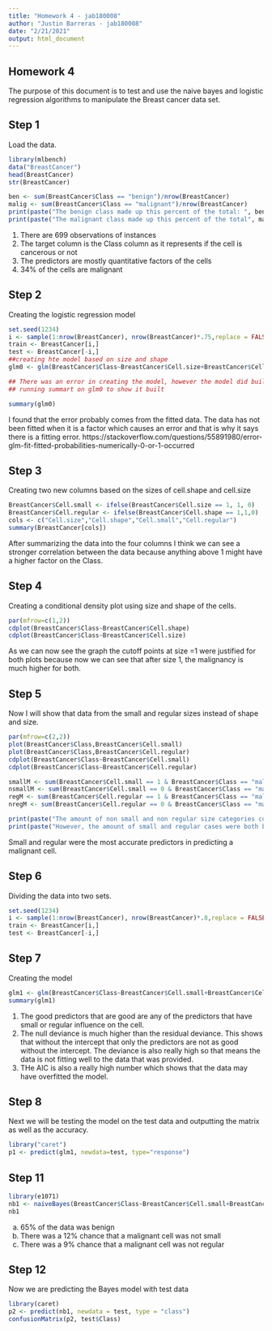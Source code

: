 ---
title: "Homework 4 - jab180008"
author: "Justin Barreras - jab180008"
date: "2/21/2021"
output: html_document
---


## Homework 4

The purpose of this document is to test and use the naive bayes 
and logistic regression algorithms to manipulate the 
Breast cancer data set. 

## Step 1
Load the data.
```{r}
library(mlbench)
data("BreastCancer")
head(BreastCancer)
str(BreastCancer)
```
```{r}
ben <- sum(BreastCancer$Class == "benign")/nrow(BreastCancer)
malig <- sum(BreastCancer$Class == "malignant")/nrow(BreastCancer)
print(paste("The benign class made up this percent of the total: ", ben))
print(paste("The malignant class made up this percent of the total", malig))
```
1. There are 699 observations of instances
2. The target column is the Class column as it represents if the cell is cancerous or not
3. The predictors are mostly quantitative factors of the cells 
4. 34% of the cells are malignant

## Step 2

Creating the logistic regression model
```{r}
set.seed(1234)
i <- sample(1:nrow(BreastCancer), nrow(BreastCancer)*.75,replace = FALSE)
train <- BreastCancer[i,]
test <- BreastCancer[-i,]
##creating hte model based on size and shape
glm0 <- glm(BreastCancer$Class~BreastCancer$Cell.size+BreastCancer$Cell.shape, family = "binomial", data = train)

## There was an error in creating the model, however the model did build
## running summart on glm0 to show it built

summary(glm0)
```
I found that the error probably comes from the fitted data.
The data has not been fitted when it is a factor which causes an error 
and that is why it says there is a fitting error. 
https://stackoverflow.com/questions/55891980/error-glm-fit-fitted-probabilities-numerically-0-or-1-occurred 

## Step 3
Creating two new columns based on the sizes of cell.shape and cell.size
```{r}
BreastCancer$Cell.small <- ifelse(BreastCancer$Cell.size == 1, 1, 0)
BreastCancer$Cell.regular <- ifelse(BreastCancer$Cell.shape == 1,1,0)
cols <- c("Cell.size","Cell.shape","Cell.small","Cell.regular")
summary(BreastCancer[cols])
```
After summarizing the data into the four columns I think we can
see a stronger correlation between the data because anything above 1 might
have a higher factor on the Class.

## Step 4
Creating a conditional density plot using size and shape of the cells.

```{r}
par(mfrow=c(1,2))
cdplot(BreastCancer$Class~BreastCancer$Cell.shape)
cdplot(BreastCancer$Class~BreastCancer$Cell.size)
```

As we can now see the graph the cutoff points at size =1 were justified
for both plots because now we can see that after size 1, the malignancy is
much higher for both. 

## Step 5

Now I will show that data from the small and regular sizes instead of shape and size. 
```{r}
par(mfrow=c(2,2))
plot(BreastCancer$Class,BreastCancer$Cell.small)
plot(BreastCancer$Class,BreastCancer$Cell.regular)
cdplot(BreastCancer$Class~BreastCancer$Cell.small)
cdplot(BreastCancer$Class~BreastCancer$Cell.regular)
```

```{r}
smallM <- sum(BreastCancer$Cell.small == 1 & BreastCancer$Class == "malignant")/nrow(BreastCancer)
nsmallM <- sum(BreastCancer$Cell.small == 0 & BreastCancer$Class == "malignant")/nrow(BreastCancer)
regM <- sum(BreastCancer$Cell.regular == 1 & BreastCancer$Class == "malignant")/nrow(BreastCancer)
nregM <- sum(BreastCancer$Cell.regular == 0 & BreastCancer$Class == "malignant")/nrow(BreastCancer)

print(paste("The amount of non small and non regular size categories combined for almost the total amount of malignant cases: ", nregM))
print(paste("However, the amount of small and regular cases were both below 1% of the malignant cases with small being higher at this percentage: ", smallM))
```
Small and regular were the most accurate predictors in predicting a malignant cell. 

## Step 6
Dividing the data into two sets. 
```{r}
set.seed(1234)
i <- sample(1:nrow(BreastCancer), nrow(BreastCancer)*.8,replace = FALSE)
train <- BreastCancer[i,]
test <- BreastCancer[-i,]
```

## Step 7
Creating the model
```{r}
glm1 <- glm(BreastCancer$Class~BreastCancer$Cell.small+BreastCancer$Cell.regular, family = "binomial", data = train)
summary(glm1)
```
1. The good predictors that are good are any of the predictors that have small or regular influence on the cell.  
2. The null deviance is much higher than the residual deviance. This shows that without the intercept that only the predictors are not as good without the intercept. The deviance is also really high so that means the data is not fitting well to the data that was provided.
3. THe AIC is also a really high number which shows that the data may have overfitted the model. 

##  Step 8 
Next we will be testing the model on the test data and outputting the matrix as well as the accuracy. 

```{r}
library("caret")
p1 <- predict(glm1, newdata=test, type="response")

```
## Step 11
```{r}
library(e1071)
nb1 <- naiveBayes(BreastCancer$Class~BreastCancer$Cell.small+BreastCancer$Cell.regular, data = train)
nb1
```
a. 65% of the data was benign
b. There was a 12% chance that a malignant cell was not small
c. There was a 9% chance that a malignant cell was not regular

## Step 12 

Now we are predicting the Bayes model with test data
```{r}
library(caret)
p2 <- predict(nb1, newdata = test, type = "class")
confusionMatrix(p2, test$Class)
```


